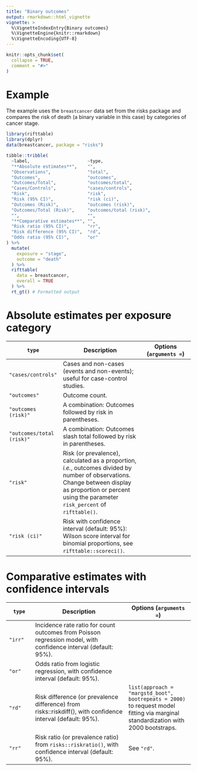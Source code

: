 ```yaml
---
title: "Binary outcomes"
output: rmarkdown::html_vignette
vignette: >
  %\VignetteIndexEntry{Binary outcomes}
  %\VignetteEngine{knitr::rmarkdown}
  %\VignetteEncoding{UTF-8}
---
```


```r
knitr::opts_chunk$set(
  collapse = TRUE,
  comment = "#>"
)
```

# Example

The example uses the `breastcancer` data set from the risks package and compares the risk of death (a binary variable in this case) by categories of cancer stage.

```r
library(rifttable)
library(dplyr)
data(breastcancer, package = "risks")

tibble::tribble(
  ~label,                      ~type,
  "**Absolute estimates**",    "",
  "Observations",              "total",
  "Outcomes",                  "outcomes",
  "Outcomes/Total",            "outcomes/total",
  "Cases/Controls",            "cases/controls",
  "Risk",                      "risk",
  "Risk (95% CI)",             "risk (ci)",
  "Outcomes (Risk)",           "outcomes (risk)",
  "Outcomes/Total (Risk)",     "outcomes/total (risk)",
  "",                          "",
  "**Comparative estimates**", "",
  "Risk ratio (95% CI)",       "rr",
  "Risk difference (95% CI)",  "rd",
  "Odds ratio (95% CI)",       "or"
) %>%
  mutate(
    exposure = "stage",
    outcome = "death"
  ) %>%
  rifttable(
    data = breastcancer,
    overall = TRUE
  ) %>%
  rt_gt() # Formatted output
```


# Absolute estimates per exposure category

`type` | Description | Options (`arguments = `)
-----+-----------------+------------
`"cases/controls"` | Cases and non-cases (events and non-events); useful for case-control studies.
`"outcomes"` | Outcome count.
`"outcomes (risk)"` | A combination: Outcomes followed by risk in parentheses.
`"outcomes/total (risk)"` | A combination: Outcomes slash total followed by risk in parentheses.
`"risk"` | Risk (or prevalence), calculated as a proportion, *i.e.*, outcomes divided by number of observations. Change between display as proportion or percent using the parameter `risk_percent` of `rifttable()`.
`"risk (ci)"` | Risk with confidence interval (default: 95%): Wilson score interval for binomial proportions, see `rifttable::scoreci()`.


# Comparative estimates with confidence intervals

`type` | Description | Options (`arguments = `)
-----+-----------------+------------
`"irr"` | Incidence rate ratio for count outcomes from Poisson regression model, with confidence interval (default: 95%).
`"or"` | Odds ratio from logistic regression, with confidence interval (default: 95%).
`"rd"` | Risk difference (or prevalence difference) from risks::riskdiff(), with confidence interval (default: 95%). | `list(approach = "margstd_boot", bootrepeats = 2000)` to request model fitting via marginal standardization with 2000 bootstraps.
`"rr"` | Risk ratio (or prevalence ratio) from `risks::riskratio()`, with confidence interval (default: 95%). | See `"rd"`.
